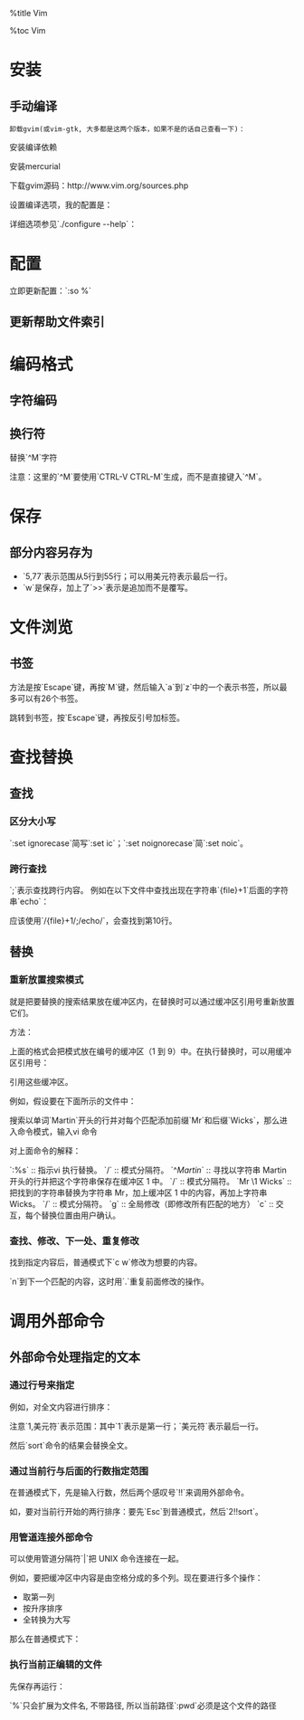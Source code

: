%title Vim

%toc Vim

= 安装 =

== 手动编译 ==

 卸载gvim(或vim-gtk, 大多都是这两个版本，如果不是的话自己查看一下)：

{{{class="brush: bash"
 sudo apt-get remove vim-gnome
}}}

安装编译依赖

{{{class="brush: bash"
sudo apt-get build-dep libncurses5-dev vim vim-gtk  
}}}

安装mercurial

{{{class="brush: bash"
sudo apt-get install mercurial
}}}

下载gvim源码：http://www.vim.org/sources.php

{{{class="brush: bash"
hg clone https://vim.googlecode.com/hg/ gvim
cd gvim
hg pull
hg update
}}}

设置编译选项，我的配置是：

{{{class="brush: bash"
./configure --enable-multibyte \
            --enable-fontset \
            --enable-xim  \
            --enable-gui=auto \
            --enable-luainterp=dynamic  \
            --enable-pythoninterp=dynamic \
            --enable-pythoninterp \
            --enable-python3interp=dynamic \
            --enable-rubyinterp=dynamic \
            --enable-rubyinterp \
            --enable-perlinterp \
            --enable-cscope \
            --enable-sniff \
            --with-x  \
            --with-compiledby=erocpil  \
            --with-features=huge \
            --with-python-config-dir=/usr/lib/python2.7/config \
            --with-python3-config-dir=/usr/lib/python3.2/config \
            --prefix=/opt/morganstudio/gvim
}}}

详细选项参见`./configure --help`：

{{{class="brush: bash"
  --sbindir=DIR           system admin executables [EPREFIX/sbin]
  --enable-luainterp=OPTS     Include Lua interpreter.  default=no OPTS=no/yes/dynamic
  --enable-mzschemeinterp   Include MzScheme interpreter.
  --enable-perlinterp=OPTS     Include Perl interpreter.  default=no OPTS=no/yes/dynamic
  --enable-pythoninterp=OPTS   Include Python interpreter. default=no OPTS=no/yes/dynamic
  --enable-python3interp=OPTS   Include Python3 interpreter. default=no OPTS=no/yes/dynamic
  --enable-tclinterp      Include Tcl interpreter.
  --enable-rubyinterp=OPTS     Include Ruby interpreter.  default=no OPTS=no/yes/dynamic
  --enable-cscope         Include cscope interface.
  --disable-netbeans      Disable NetBeans integration support.
  --enable-sniff          Include Sniff interface.
  --enable-multibyte      Include multibyte editing support.
  --enable-hangulinput    Include Hangul input support.
  --enable-xim            Include XIM input support.
  --enable-fontset        Include X fontset output support.
  --enable-gui=OPTS     X11 GUI default=auto OPTS=auto/no/gtk2/gnome2/motif/athena/neXtaw/photon/carbon

  --with-features=TYPE    tiny, small, normal, big or huge (default: normal)
  --with-lua-prefix=PFX   Prefix where Lua is installed.
  --with-plthome=PLTHOME   Use PLTHOME.
  --with-python-config-dir=PATH  Python's config directory
  --with-python3-config-dir=PATH  Python's config directory
  --with-tclsh=PATH       which tclsh to use (default: tclsh8.0)
  --with-ruby-command=RUBY  name of the Ruby command (default: ruby)
  --with-x                use the X Window System
}}}

= 配置 =

立即更新配置：`:so %`

== 更新帮助文件索引 ==

{{{class="brush: bash"
:helptags $VIMFILES/doc
}}}

= 编码格式 =

== 字符编码 ==

{{{class="brush: bash"
" =====================
" 多语言环境
" 默认为 UTF-8 编码
" =====================
if has("multi_byte")
    set encoding=utf-8
    set fileencoding=utf-8
    set termencoding=utf-8
    " English messages only
    "language messages zh_CN.utf-8
  
    if has('win32')
        language english
        let &termencoding=&encoding
    endif
  
    set fencs=ucs-bom,utf-8,gbk,cp936,latin1
    set formatoptions+=mM
    set nobomb " 不使用 Unicode 签名
  
    if v:lang =~? '^\(zh\)\|\(ja\)\|\(ko\)'
        set ambiwidth=double
    endif
else
    echoerr "Sorry, this version of (g)vim was not compiled with +multi_byte"
endif
}}}


== 换行符 ==

替换`^M`字符

{{{class="brush: bash"
:%s/^M$//g # 去掉行尾的^M。
}}}

{{{class="brush: bash"
:%s/^M//g # 去掉所有的^M。
}}}

{{{class="brush: bash"
:%s/^M/[ctrl-v]+[enter]/g # 将^M替换成回车。
}}}

{{{class="brush: bash"
:%s/^M/\r/g # 将^M替换成回车。
}}}

注意：这里的`^M`要使用`CTRL-V CTRL-M`生成，而不是直接键入`^M`。 

= 保存 =

== 部分内容另存为 ==

{{{class="brush: bash"
:5,77w>>tmp.txt
}}}

* `5,77`表示范围从5行到55行；可以用美元符表示最后一行。
* `w`是保存，加上了`>>`表示是追加而不是覆写。



= 文件浏览 =

== 书签 ==

方法是按`Escape`键，再按`M`键，然后输入`a`到`z`中的一个表示书签，所以最多可以有26个书签。

跳转到书签，按`Escape`键，再按反引号加标签。



= 查找替换 =

== 查找 ==

=== 区分大小写 ===

`:set ignorecase`简写`:set ic`；`:set noignorecase`简`:set noic`。

=== 跨行查找 ===

`;`表示查找跨行内容。 例如在以下文件中查找出现在字符串`{file}+1`后面的字符串`echo`：

{{{class="brush: bash"
#!/bin/ksh
echo “Starting”
file=${1}
echo ${file}
if [[ ${file} = 1 ]] ; then
	((file=${file}+1))
	echo “Adding one gives ” \
	${file}
fi
echo “Ending”
exit
}}}

应该使用`/{file}+1/;/echo/`，会查找到第10行。

== 替换 ==

=== 重新放置搜索模式 ===

就是把要替换的搜索结果放在缓冲区内，在替换时可以通过缓冲区引用号重新放置它们。

方法：

{{{class="brush: bash"
\(模式\)
}}}

上面的格式会把模式放在编号的缓冲区（1 到 9）中。在执行替换时，可以用缓冲区引用号：

{{{class="brush: bash"
\1 到 \9 
}}}

引用这些缓冲区。

例如，假设要在下面所示的文件中：

{{{class="brush: bash"
Martin is an IT consultant. Martin likes
snowboarding and mountain biking. Martin has
worked on UNIX systems for over 15 years. Martin also
worked for many years before that on mainframes.
Martin lives in London.
}}}

搜索以单词`Martin`开头的行并对每个匹配添加前缀`Mr`和后缀`Wicks`，那么进入命令模式，输入vi 命令

{{{class="brush: bash"
:%s/^\(Martin\)/Mr \1 Wicks/g
}}}

对上面命令的解释：

`:%s` :: 指示vi 执行替换。
`/` :: 模式分隔符。
`^\(Martin\)` :: 寻找以字符串 Martin 开头的行并把这个字符串保存在缓冲区 1 中。
`/` :: 模式分隔符。
`Mr \1 Wicks` :: 把找到的字符串替换为字符串 Mr，加上缓冲区 1 中的内容，再加上字符串 Wicks。
`/` :: 模式分隔符。
`g` :: 全局修改（即修改所有匹配的地方）
`c` :: 交互，每个替换位置由用户确认。

=== 查找、修改、下一处、重复修改 ===

找到指定内容后，普通模式下`c w`修改为想要的内容。

`n`到下一个匹配的内容，这时用`.`重复前面修改的操作。


= 调用外部命令 =

== 外部命令处理指定的文本 ==

=== 通过行号来指定 ===

例如，对全文内容进行排序：

{{{class="brush: bash"
:1,$!sort
}}}

注意`1,美元符`表示范围：其中`1`表示是第一行；`美元符`表示最后一行。

然后`sort`命令的结果会替换全文。

=== 通过当前行与后面的行数指定范围 ===

在普通模式下，先是输入行数，然后两个感叹号`!!`来调用外部命令。

如，要对当前行开始的两行排序：要先`Esc`到普通模式，然后`2!!sort`。

=== 用管道连接外部命令 ===

可以使用管道分隔符`|`把 UNIX 命令连接在一起。

例如，要把缓冲区中内容是由空格分成的多个列。现在要进行多个操作：
* 取第一列
* 按升序排序
* 全转换为大写

那么在普通模式下：

{{{class="brush: bash"
:1,$!awk '{print $1}' | sort | tr [:lower:] [:upper:]
}}}

=== 执行当前正编辑的文件 ===

{{{class="brush: bash"
:!./%

// : 进入command-mode
// ! 在shell执行后面的命令
// ./ 这个是shell里面执行当前目录下可执行文件的必要前缀
// % 表示当前文件, 会自动扩展为当前文件名
// 所以整个命令的作用就是运行当前文件
}}}

先保存再运行：

{{{class="brush: bash"
:w|!./%
w是保存文件
| 是命令连接符, 和shell中的管道差不多
就是先保存再运行
}}}

`%`只会扩展为文件名, 不带路径, 所以当前路径`:pwd`必须是这个文件的路径


